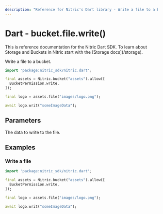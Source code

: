 ```yaml
---
description: "Reference for Nitric's Dart library - Write a file to a bucket."
---
```


# Dart - bucket.file.write()

<Note>
  This is reference documentation for the Nitric Dart SDK. To learn about
  Storage and Buckets in Nitric start with the [Storage docs](/storage).
</Note>

Write a file to a bucket.

```dart
import 'package:nitric_sdk/nitric.dart';

final assets = Nitric.bucket("assets").allow([
  BucketPermission.write,
]);

final logo = assets.file("images/logo.png");

await logo.writ("someImageData");
```

## Parameters

<Properties>
  <Property name="data" required type="String">
    The data to write to the file.
  </Property>
</Properties>

## Examples

### Write a file

```dart
import 'package:nitric_sdk/nitric.dart';

final assets = Nitric.bucket("assets").allow([
  BucketPermission.write,
]);

final logo = assets.file("images/logo.png");

await logo.writ("someImageData");
```
